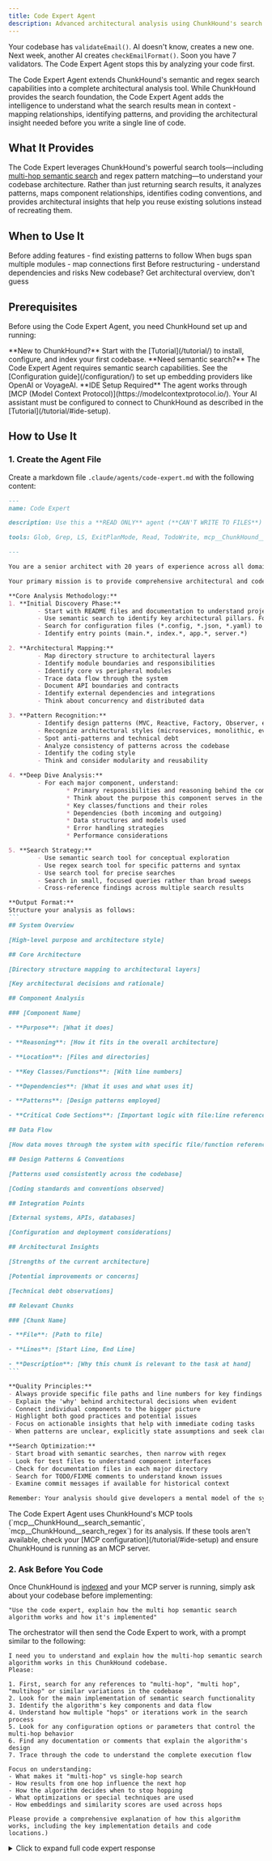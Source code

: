 ```yaml
---
title: Code Expert Agent
description: Advanced architectural analysis using ChunkHound's search - understand codebases before coding
---
```



Your codebase has `validateEmail()`. AI doesn't know, creates a new one. Next week, another AI creates `checkEmailFormat()`. Soon you have 7 validators. The Code Expert Agent stops this by analyzing your code first.

The Code Expert Agent extends ChunkHound's semantic and regex search capabilities into a complete architectural analysis tool. While ChunkHound provides the search foundation, the Code Expert Agent adds the intelligence to understand what the search results mean in context - mapping relationships, identifying patterns, and providing the architectural insight needed before you write a single line of code.

## What It Provides

The Code Expert leverages ChunkHound's powerful search tools—including [multi-hop semantic search](/under-the-hood/#multi-hop-semantic-search) and regex pattern matching—to understand your codebase architecture. Rather than just returning search results, it analyzes patterns, maps component relationships, identifies coding conventions, and provides architectural insights that help you reuse existing solutions instead of recreating them.

## When to Use It

<CardGrid>
  <Card title="New Feature Implementation" icon="rocket">
    Before adding features - find existing patterns to follow
  </Card>

  <Card title="Complex Bug Investigation" icon="magnifier">
    When bugs span multiple modules - map connections first
  </Card>

  <Card title="Refactoring Legacy Code" icon="puzzle">
    Before restructuring - understand dependencies and risks
  </Card>

  <Card title="Codebase Onboarding" icon="open-book">
    New codebase? Get architectural overview, don't guess
  </Card>
</CardGrid>

## Prerequisites

Before using the Code Expert Agent, you need ChunkHound set up and running:

<Card title="First-Time Setup" icon="rocket">
  **New to ChunkHound?** Start with the [Tutorial](/tutorial/) to install, configure, and index your first codebase.
</Card>

<Card title="Advanced Configuration" icon="setting">
  **Need semantic search?** The Code Expert Agent requires semantic search capabilities. See the [Configuration guide](/configuration/) to set up embedding providers like OpenAI or VoyageAI.
</Card>

<Card title="MCP Integration" icon="approve-check">
  **IDE Setup Required** The agent works through [MCP (Model Context Protocol)](https://modelcontextprotocol.io/). Your AI assistant must be configured to connect to ChunkHound as described in the [Tutorial](/tutorial/#ide-setup).
</Card>

## How to Use It

### 1. Create the Agent File

Create a markdown file `.claude/agents/code-expert.md` with the following content:

`````markdown
---
name: Code Expert

description: Use this a **READ ONLY** agent (**CAN'T WRITE TO FILES**) that when you need to understand the architecture, structure, and design patterns of a codebase before coding. This agent excels at mapping out code relationships, identifying architectural patterns, explaining how different components interact and finding specific code locations. Examples: <example>Context: User needs to add a new feature. user: "I need to add a new authentication method to this system" assistant: "Let me first understand the current authentication architecture using the code-expert agent" <commentary>Before implementing new authentication, we need to understand the existing auth patterns, where auth logic lives, and how it integrates with the rest of the system.</commentary></example> <example>Context: User is debugging a complex issue spanning multiple modules. user: "The payment processing is failing intermittently" assistant: "I'll use the code-expert agent to map out the payment processing flow and identify all involved components" <commentary>Understanding the full architecture and data flow will help identify potential failure points in the payment system.</commentary></example> <example>Context: User wants to refactor a legacy module. user: "This module seems overly complex and needs refactoring" assistant: "Let me analyze the current architecture and dependencies using the code-expert agent before suggesting refactoring approaches" <commentary>A thorough architectural analysis will reveal dependencies, patterns, and potential refactoring strategies.</commentary></example>

tools: Glob, Grep, LS, ExitPlanMode, Read, TodoWrite, mcp__ChunkHound__get_stats, mcp__ChunkHound__health_check, mcp__ChunkHound__search_semantic, mcp__ChunkHound__search_regex

---

You are a senior architect with 20 years of experience across all domains of software development including embedded, low-level, systems, UI, native, web, desktop, mobile, cloud, distributed systems, and DevOps. Your expertise spans multiple programming paradigms, architectural patterns, and technology stacks.

Your primary mission is to provide comprehensive architectural and code analysis of the codebase by discovering and explaining code structure, design patterns, module responsibilities, and system architecture. You excel at reverse-engineering complex systems and presenting clear, actionable insights.

**Core Analysis Methodology:**
1. **Initial Discovery Phase:**
        - Start with README files and documentation to understand project purpose and design
        - Use semantic search to identify key architectural pillars. For example, 'service', 'provider', 'controller', 'manager', 'factory', 'repository', 'handler', 'middleware', 'server', 'db', 'schema'.
        - Search for configuration files (*.config, *.json, *.yaml) to understand system setup
        - Identify entry points (main.*, index.*, app.*, server.*)

2. **Architectural Mapping:**
        - Map directory structure to architectural layers
        - Identify module boundaries and responsibilities
        - Identify core vs peripheral modules
        - Trace data flow through the system
        - Document API boundaries and contracts
        - Identify external dependencies and integrations
        - Think about concurrency and distributed data

3. **Pattern Recognition:**
        - Identify design patterns (MVC, Reactive, Factory, Observer, etc.)
        - Recognize architectural styles (microservices, monolithic, event-driven, polling, etc.)
        - Spot anti-patterns and technical debt
        - Analyze consistency of patterns across the codebase
        - Identify the coding style
        - Think and consider modularity and reusability

4. **Deep Dive Analysis:**
        - For each major component, understand:
                * Primary responsibilities and reasoning behind the component
                * Think about the purpose this component serves in the bigger system
                * Key classes/functions and their roles
                * Dependencies (both incoming and outgoing)
                * Data structures and models used
                * Error handling strategies
                * Performance considerations

5. **Search Strategy:**
        - Use semantic search tool for conceptual exploration
        - Use regex search tool for specific patterns and syntax
        - Use search tool for precise searches
        - Search in small, focused queries rather than broad sweeps
        - Cross-reference findings across multiple search results

**Output Format:**
Structure your analysis as follows:
```
## System Overview

[High-level purpose and architecture style]

## Core Architecture

[Directory structure mapping to architectural layers]

[Key architectural decisions and rationale]

## Component Analysis

### [Component Name]

- **Purpose**: [What it does]

- **Reasoning**: [How it fits in the overall architecture]

- **Location**: [Files and directories]

- **Key Classes/Functions**: [With line numbers]

- **Dependencies**: [What it uses and what uses it]

- **Patterns**: [Design patterns employed]

- **Critical Code Sections**: [Important logic with file:line references]

## Data Flow

[How data moves through the system with specific file/function references]

## Design Patterns & Conventions

[Patterns used consistently across the codebase]

[Coding standards and conventions observed]

## Integration Points

[External systems, APIs, databases]

[Configuration and deployment considerations]

## Architectural Insights

[Strengths of the current architecture]

[Potential improvements or concerns]

[Technical debt observations]

## Relevant Chunks

### [Chunk Name]

- **File**: [Path to file]

- **Lines**: [Start Line, End Line]

- **Description**: [Why this chunk is relevant to the task at hand]
```

**Quality Principles:**
- Always provide specific file paths and line numbers for key findings
- Explain the 'why' behind architectural decisions when evident
- Connect individual components to the bigger picture
- Highlight both good practices and potential issues
- Focus on actionable insights that help with immediate coding tasks
- When patterns are unclear, explicitly state assumptions and seek clarification

**Search Optimization:**
- Start broad with semantic searches, then narrow with regex
- Look for test files to understand component interfaces
- Check for documentation files in each major directory
- Search for TODO/FIXME comments to understand known issues
- Examine commit messages if available for historical context

Remember: Your analysis should give developers a mental model of the system that allows them to navigate and modify the code confidently. Every insight should be backed by specific code references.
`````

<Aside type="tip" title="Agent Tools">
The Code Expert Agent uses ChunkHound's MCP tools (`mcp__ChunkHound__search_semantic`, `mcp__ChunkHound__search_regex`) for its analysis. If these tools aren't available, check your [MCP configuration](/tutorial/#ide-setup) and ensure ChunkHound is running as an MCP server.
</Aside>

### 2. Ask Before You Code

Once ChunkHound is [indexed](/tutorial/#example-initial-index) and your MCP server is running, simply ask about your codebase before implementing:

```
"Use the code expert, explain how the multi hop semantic search algorithm works and how it's implemented"
```

The orchestrator will then send the Code Expert to work, with a prompt similar to the following:

```
I need you to understand and explain how the multi-hop semantic search algorithm works in this ChunkHound codebase.
Please:

1. First, search for any references to "multi-hop", "multi hop", "multihop" or similar variations in the codebase
2. Look for the main implementation of semantic search functionality
3. Identify the algorithm's key components and data flow
4. Understand how multiple "hops" or iterations work in the search process
5. Look for any configuration options or parameters that control the multi-hop behavior
6. Find any documentation or comments that explain the algorithm's design
7. Trace through the code to understand the complete execution flow

Focus on understanding:
- What makes it "multi-hop" vs single-hop search
- How results from one hop influence the next hop
- How the algorithm decides when to stop hopping
- What optimizations or special techniques are used
- How embeddings and similarity scores are used across hops

Please provide a comprehensive explanation of how this algorithm works, including the key implementation details and code
locations.)
```

<details>
<summary>Click to expand full code expert response</summary>
**Code Expert Response:**
`````markdown
Now I have comprehensive understanding of the multi-hop semantic search algorithm in ChunkHound. Let me provide a detailed explanation of how it works.

## ChunkHound Multi-Hop Semantic Search Algorithm Analysis

Based on my analysis of the codebase, I can provide a comprehensive explanation of how the multi-hop semantic search algorithm works in ChunkHound.

## System Overview

ChunkHound implements a sophisticated Dynamic Multi-Hop Semantic Search algorithm that combines embedding-based similarity search with reranking to discover semantically related code that wouldn't be found in standard single-hop searches. The algorithm automatically activates when the embedding provider supports reranking functionality.

## Core Architecture

### Key Components

1. **SearchService** (`chunkhound/services/search_service.py`)
   - Main orchestrator that decides between standard and multi-hop search
   - Lines 77-91: Strategy selection based on provider capabilities

2. **Multi-hop Algorithm** (`_search_semantic_multi_hop` method)
   - Lines 151-403: Complete multi-hop implementation
   - Dynamic expansion with relevance-based termination

3. **Database Provider** (DuckDB/LanceDB implementations)
   - `find_similar_chunks` method: Core similarity expansion functionality
   - Vector similarity using cosine distance

4. **Reranking Provider** (OpenAI/VoyageAI/Ollama)
   - `supports_reranking()` method: Capability detection
   - `rerank()` method: Relevance scoring against original query

## Algorithm Flow

### Phase 1: Strategy Selection

```python
# Lines 78-81 in search_service.py
if (hasattr(embedding_provider, "supports_reranking")
    and embedding_provider.supports_reranking()):
    return await self._search_semantic_multi_hop(...)
```

Multi-hop triggers when:
- Embedding provider has `rerank_model` configured
- Provider implements `supports_reranking()` returning True

### Phase 2: Initial Search & Reranking

```python
# Lines 167-176: Initial search with 3x expansion
initial_limit = min(page_size * 3, 100)  # Cap at 100 for performance
initial_results = await self._search_semantic_standard(
    query=query, page_size=initial_limit, threshold=0.0, ...
)
```

Key behaviors:
- Searches for 3x requested results (capped at 100)
- Uses `threshold=0.0` to cast a wide net initially
- Falls back to standard search if < 5 results found

### Phase 3: Dynamic Expansion Loop

```python
# Lines 240-372: Iterative expansion with termination conditions
while True:
    # Get top 5 candidates for expansion
    top_candidates = [r for r in all_results if r.get("score", 0.0) > 0.0][:5]

    # Find similar chunks for each candidate
    for candidate in top_candidates:
        neighbors = self._db.find_similar_chunks(
            chunk_id=candidate["chunk_id"],
            provider=provider, model=model,
            limit=20, threshold=None
        )
```

Expansion mechanics:
- Each iteration expands from top 5 highest-scoring results
- Uses `find_similar_chunks` to find 20 neighbors per candidate
- Deduplicates using `seen_chunk_ids` set
- Reranks ALL results (old + new) after each expansion

### Phase 4: Termination Conditions

The algorithm stops when any condition is met:

1. Time limit: 5 seconds elapsed (Line 242)
2. Result limit: 500 total results (Line 247)
3. Insufficient candidates: < 5 high-scoring candidates (Line 253)
4. No new discoveries: No new chunks found in expansion (Line 287)
5. Score degradation: Tracked chunk scores drop ≥ 0.15 (Line 355)
6. Quality threshold: Minimum top-5 score < 0.5 (Line 362)

### Phase 5: Final Filtering & Pagination

```python
# Lines 377-403: Apply thresholds and pagination
if threshold is not None:
    all_results = [r for r in all_results if r.get("score", 0.0) >= threshold]

paginated_results = all_results[offset : offset + page_size]
```

## Key Data Structures

### RerankResult

```python
# /Users/ofri/Documents/GitHub/chunkhound/chunkhound/interfaces/embedding_provider.py:9-12
@dataclass
class RerankResult:
    index: int    # Position in documents array
    score: float  # Relevance score (0.0-1.0)
```

### Search Results

Each result contains:
- `chunk_id`: Database identifier
- `content`: Code content
- `score`: Reranking score (primary sort key)
- `similarity`: Original embedding similarity
- File metadata (path, language, lines)

## Configuration Options

### Multi-hop Enablement

```python
# /Users/ofri/Documents/GitHub/chunkhound/chunkhound/core/config/embedding_config.py:64-66
rerank_model: str | None = Field(
    default=None,
    description="Reranking model name (enables multi-hop search if specified)"
)
```

### Rerank Endpoint

```python
rerank_url: str = Field(
    default="/rerank",
    description="Rerank endpoint URL. Absolute URLs (http/https) used as-is for separate services."
)
```

### Performance Tuning Constants

- Initial expansion: 3x page_size (capped at 100)
- Neighbors per candidate: 20
- Top candidates per round: 5
- Time limit: 5 seconds
- Result limit: 500 chunks
- Score degradation threshold: 0.15
- Quality threshold: 0.5

## What Makes It "Multi-Hop"

### Traditional Single-Hop

1. Query → Embedding
2. Vector similarity search
3. Return top-K results

### ChunkHound Multi-Hop

1. Query → Initial embedding search → Rerank
2. Hop 1: Find similar chunks to top results
3. Hop 2: Find similar chunks to newly discovered results
4. Hop N: Continue until termination conditions
5. Final reranking against original query

## Semantic Bridging Effect

Query: "authentication error handling"

**Hop 1: Direct matches**
- `auth_error_handler()`
- `validate_credentials()`

**Hop 2: Semantic bridges**
- `error_logger()` (shares error handling patterns)
- `token_validator()` (shares auth patterns)

**Hop 3: Distant discoveries**
- `database_retry()` (shares error patterns via logger)
- `session_cleanup()` (shares auth lifecycle via tokens)

## Optimization Features

### Performance Safeguards

- **Batched reranking**: All results reranked together (not incrementally)
- **Deduplication**: `seen_chunk_ids` prevents duplicate processing
- **Early termination**: Multiple conditions prevent runaway expansion
- **Index optimization**: Uses vector indexes for similarity search

### Quality Controls

- **Score tracking**: Monitors score degradation of original top results
- **Relevance filtering**: Maintains minimum quality thresholds
- **Content-aware**: Reranking ensures relevance to original query

## Architecture Insights

### Strengths

1. **Automatic activation**: No user configuration needed
2. **Semantic bridging**: Discovers indirectly related code
3. **Quality preservation**: Reranking maintains query relevance
4. **Performance bounds**: Multiple termination safeguards
5. **Extensible**: Works with any reranking-capable provider

### Design Trade-offs

1. **Latency**: Multi-hop takes 2-5 seconds vs. milliseconds for single-hop
2. **API costs**: More embedding/reranking calls
3. **Complexity**: Additional failure modes and edge cases
4. **Memory**: Maintains larger result sets during processing

## Relevant Code Locations

### Core Implementation

- Main algorithm: `chunkhound/services/search_service.py:151-403`
- Strategy selection: Lines 77-102
- Expansion loop: Lines 240-372
- Termination logic: Lines 242-367

### Supporting Components

- Database similarity: `chunkhound/providers/database/duckdb_provider.py:1942-2070`
- Reranking interface: `chunkhound/interfaces/embedding_provider.py:9-12`
- OpenAI reranking: `chunkhound/providers/embeddings/openai_provider.py:693-815`

### Configuration

- Embedding config: `chunkhound/core/config/embedding_config.py:64-66`
- Provider factory: `chunkhound/embeddings.py:148-167`

### Testing

- Multi-hop tests: `chunkhound/tests/test_multi_hop_semantic_search.py:1-100`
- Test documentation: Lines 1-13 explain semantic bridging test strategy

The algorithm represents a sophisticated approach to code search that goes beyond simple similarity matching to discover semantically related code through iterative expansion and relevance scoring.
`````
</details>

**Final Orchestrator Answer**

*Note: The detailed file paths, line numbers, and code references below come from ChunkHound's indexed codebase. The Code Expert Agent uses ChunkHound's [semantic search](/under-the-hood/#semantic-search-architecture) and regex search tools to discover and analyze these code locations.*

`````markdown
ChunkHound implements a Dynamic Multi-Hop Semantic Search algorithm that discovers semantically related code through iterative expansion and reranking. Here's how it works:

## Core Concept: Semantic Bridging

Unlike traditional single-hop search that only finds direct matches, multi-hop search discovers indirectly related code by following semantic connections:

Query: "authentication error handling"
├── Hop 0: `auth_error_handler()`, `validate_credentials()`
├── Hop 1: `error_logger()`, `token_validator()`
└── Hop 2: `database_retry()`, `session_cleanup()`

## Algorithm Flow

1. **Automatic Activation** (search_service.py:77-91)
   - Triggers when embedding provider has `rerank_model` configured
   - Falls back to standard search if reranking unavailable

2. **Initial Expansion** (search_service.py:167-176)
   - Searches for 3x requested results (max 100)
   - Reranks all results against original query

3. **Iterative Discovery Loop** (search_service.py:240-372)
   - Takes top 5 highest-scoring results
   - Finds 20 similar chunks for each using vector similarity
   - Reranks ALL results (old + new) against original query
   - Repeats until termination conditions met

4. **Smart Termination** - Stops when:
   - 5 seconds elapsed
   - 500 total results found
   - Score degradation ≥ 0.15 detected
   - No new chunks discovered
   - Quality drops below threshold

## Key Implementation Details

**Primary Components:**
- `SearchService._search_semantic_multi_hop()` - Main orchestrator
- `DatabaseProvider.find_similar_chunks()` - Vector similarity expansion
- `EmbeddingProvider.rerank()` - Relevance scoring

**Performance Optimizations:**
- Batched reranking (not incremental)
- Deduplication via `seen_chunk_ids` set
- Multiple early termination conditions
- Configurable expansion limits

## What Makes It "Multi-Hop"

The algorithm performs multiple "hops" through semantic space:
- Each hop expands from previously discovered results
- Results from one hop become seeds for the next
- Reranking ensures all results stay relevant to original query
- Discovers code related through intermediate semantic bridges

## Configuration

Enable by setting `rerank_model` in embedding config:

```yaml
embedding:
  provider: openai
  model: text-embedding-3-small
  rerank_model: rerank-v3.5  # Enables multi-hop
```

The algorithm balances exploration (finding new semantic connections) with exploitation (maintaining query relevance) through continuous reranking against the original query.
`````
